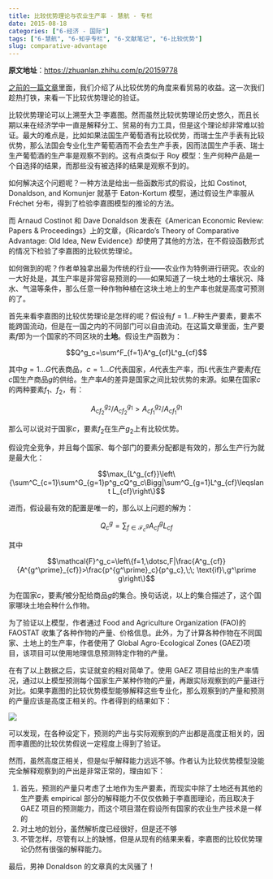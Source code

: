 ```yaml
---
title: 比较优势理论与农业生产率 - 慧航 - 专栏
date: 2015-08-18
categories: ["6-经济 - 国际"]
tags: ["6-慧航", "6-知乎专栏", "6-文献笔记", "6-比较优势"]
slug: comparative-advantage
---
```


**原文地址**：<https://zhuanlan.zhihu.com/p/20159778>

[之前的一篇文章](/stylus/2015/08/09/comparative-advantage/)里面，我们介绍了从比较优势的角度来看贸易的收益。这一次我们趁热打铁，来看一下比较优势理论的验证。

比较优势理论可以上溯至大卫·李嘉图。然而虽然比较优势理论历史悠久，而且长期以来在经济学中一直是解释分工、贸易的有力工具，但是这个理论却非常难以验证。最大的难点是，比如如果法国生产葡萄酒有比较优势，而瑞士生产手表有比较优势，那么法国会专业化生产葡萄酒而不会去生产手表，因而法国生产手表、瑞士生产葡萄酒的生产率是观察不到的。这有点类似于 Roy 模型：生产何种产品是一个自选择的结果，而那些没有被选择的结果是观察不到的。

如何解决这个问题呢？一种方法是给出一些函数形式的假设，比如 Costinot, Donaldson, and Komunjer 就基于 Eaton-Kortum 模型，通过假设生产率服从 Fréchet 分布，得到了检验李嘉图模型的推论的方法。

而 Arnaud Costinot 和 Dave Donaldson 发表在《American Economic Review: Papers & Proceedings》上的文章，《Ricardo’s Theory of Comparative Advantage: Old Idea, New Evidence》却使用了其他的方法，在不假设函数形式的情况下检验了李嘉图的比较优势理论。

如何做到的呢？作者单独拿出最为传统的行业——农业作为特例进行研究。农业的一大好处是，其生产率是非常容易预测的——如果知道了一块土地的土壤状况、降水、气温等条件，那么任意一种作物种植在这块土地上的生产率也就是高度可预测的了。

首先来看李嘉图的比较优势理论是怎样的呢？假设有$f=1...F$种生产要素，要素不能跨国流动，但是在一国之内的不同部门可以自由流动。在这篇文章里面，生产要素$f$即为一个国家的不同区块的**土地**。假设生产函数为：

$$Q^g_c=\sum^F_{f=1}A^g_{cf}L^g_{cf}$$

其中$g=1...G$代表商品，$c=1...C$代表国家，$A$代表生产率，而$L$代表生产要素$f$在$c$国生产商品$g$的供给。生产率$A$的差异是国家之间比较优势的来源。如果在国家$c$的两种要素$f_1$、$f_2$，有：

$$A^{g_2}_{cf_2}/A^{g_1}_{cf_2}>A^{g_2}_{cf_1}/A^{g_1}_{cf_1}$$

那么可以说对于国家$c$，要素$f_2$在生产$g_2$上有比较优势。

假设完全竞争，并且每个国家、每个部门的要素分配都是有效的，那么生产行为就是最大化：

$$\max_{L^g_{cf}}\left\{\sum^C_{c=1}\sum^G_{g=1}p^g_cQ^g_c\Bigg|\sum^G_{g=1}L^g_{cf}\leqslant L_{cf}\right\}$$

进而，假设最有效的配置是唯一的，那么以上问题的解为：

$$Q^g_c=\sum_{f\in\mathcal{F}^g_c}A^g_{cf}L_{cf}$$

其中

$$\mathcal{F}^g_c=\left\{f=1,\dotsc,F|\frac{A^g_{cf}}{A^{g^\prime}_{cf}}>\frac{p^{g^\prime}_c}{p^g_c},\;\; \text{if}\,g^\prime g\right\}$$

为在国家$c$，要素$f$被分配给商品$g$的集合。换句话说，以上的集合描述了，这个国家哪块土地会种什么作物。

为了验证以上模型，作者通过 Food and Agriculture Organization (FAO)的 FAOSTAT 收集了各种作物的产量、价格信息。此外，为了计算各种作物在不同国家、土地上的生产率，作者使用了 Global Agro-Ecological Zones (GAEZ)项目，该项目可以使用地理信息预测特定作物的产量。

在有了以上数据之后，实证就变的相对简单了。使用 GAEZ 项目给出的生产率情况，通过以上模型预测每个国家生产某种作物的产量，再跟实际观察到的产量进行对比。如果李嘉图的比较优势模型能够解释这些专业化，那么观察到的产量和预测的产量应该是高度正相关的。作者得到的结果如下：

![](/images/Eco/International/huihang/comparativeAdvantage/20150818.jpg)

可以发现，在各种设定下，预测的产出与实际观察到的产出都是高度正相关的，因而李嘉图的比较优势假说一定程度上得到了验证。

然而，虽然高度正相关，但是似乎解释能力远远不够。作者认为比较优势模型没能完全解释观察到的产出是非常正常的，理由如下：

1. 首先，预测的产量只考虑了土地作为生产要素，而现实中除了土地还有其他的生产要素 empirical 部分的解释能力不仅仅依赖于李嘉图理论，而且取决于 GAEZ 项目的预测能力，而这个项目潜在假设所有国家的农业生产技术是一样的
2. 对土地的划分，虽然解析度已经很好，但是还不够
3. 不管怎样，尽管有以上的缺憾，但是从现有的结果来看，李嘉图的比较优势理论仍然有很强的解释能力。

最后，男神 Donaldson 的文章真的太风骚了！